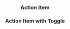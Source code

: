 
<Edit folder={props.folder} />

<Header
  title="Modal Components"
  subtitle="UI components for modal overlays."
  npm={props.npm}
  status="experimental"
/>

### Action Item

<ActionItemStatic />

### Action Item with Toggle

<ActionItemWithToggle />
